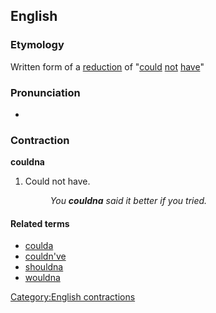 ==English==

===Etymology===
Written form of a [[w:reduction (linguistics)|reduction]] of "[[could]] [[not]] [[have]]"

===Pronunciation===
* {{IPA|/ˈkʊdnə/}}

===Contraction===
'''couldna'''

# {{chiefly|slang}} Could not have.
#: ''You '''couldna''' said it better if you tried.''

====Related terms====
* [[coulda]]
* [[couldn've]]
* [[shouldna]]
* [[wouldna]]

[[Category:English contractions]]